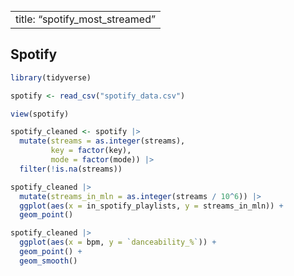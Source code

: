 ```{r}

```

---
title: "spotify_most_streamed"
---

## Spotify

```{r, echo = FALSE, message = FALSE, warning=FALSE}
library(tidyverse)
```

```{r}
spotify <- read_csv("spotify_data.csv")
```

```{r}
view(spotify)
```

```{r}
spotify_cleaned <- spotify |>
  mutate(streams = as.integer(streams),
         key = factor(key),
         mode = factor(mode)) |>
  filter(!is.na(streams))
```

```{r}
spotify_cleaned |> 
  mutate(streams_in_mln = as.integer(streams / 10^6)) |>
  ggplot(aes(x = in_spotify_playlists, y = streams_in_mln)) + 
  geom_point()
```

```{r}
spotify_cleaned |> 
  ggplot(aes(x = bpm, y = `danceability_%`)) +
  geom_point() + 
  geom_smooth()
```
